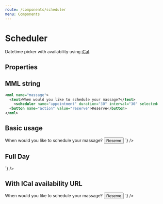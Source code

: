 ```yaml
---
route: /components/scheduler
menu: Components
---
```



# Scheduler

Datetime picker with availability using [iCal](https://icalendar.org/).

## Properties

<Props of={Scheduler} />

## MML string

```xml
<mml name="massage">
  <text>When would you like to schedule your massage?</text>
	<scheduler name="appointment" duration="30" interval="30" selected="2020-11-16T10:30:00.000Z"/>
  <button name="action" value="reserve">Reserve</button>
</mml>
```

## Basic usage

<Playground>
  <MML
    source={`
    <text>When would you like to schedule your massage?</text>
    <scheduler 
      name="appointment" 
      duration="30" 
      interval="30"
      selected="2020-11-16T10:30:00.000Z"
    />
    <button name="action" value="reserve">Reserve</button>
  `}
  />
</Playground>


## Full Day

<Playground>
  <MML
    source={`
      <mml>
        <scheduler name="appointment" fullDay="true" />
      </mml>
    `}
  />
</Playground>


## With ICal availability URL

<Playground>
  <MML
    source={`
    <text>When would you like to schedule your massage?</text>
    <scheduler
      name="appointment"
      duration="30"
      interval="30"
      selected="2020-11-16T10:30:00.000Z"
      icalAvailability="https://srv-store1.gofile.io/download/OSUFP4/netherlands.ics"
    />
    <button name="action" value="reserve">Reserve</button>
  `}
  />
</Playground>
